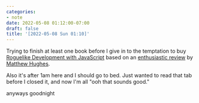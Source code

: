 ```yaml
---
categories:
- note
date: 2022-05-08 01:12:00-07:00
draft: false
title: '[2022-05-08 Sun 01:10]'
---
```


Trying to finish at least one book before I give in to the temptation to buy [Roguelike Development with JavaScript](https://link.springer.com/book/10.1007/978-1-4842-6059-3) based on an [enthusiastic review](https://www.matthewhughes.co.uk/roguelike-development-andre-garzia-review/) by [Matthew Hughes](https://www.matthewhughes.co.uk).

Also it's after 1am here and I should go to bed. Just wanted to read that tab before I closed it, and now I'm all "ooh that sounds good."

anyways goodnight
